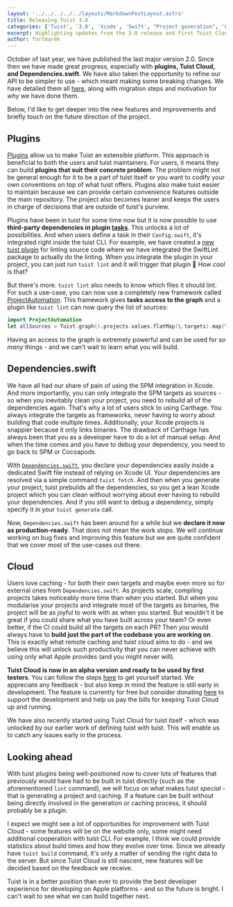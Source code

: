 ```yaml
---
layout: '../../../../../layouts/MarkdownPostLayout.astro'
title: Releasing Tuist 3.0
categories: ['Tuist', '3.0', 'Xcode', 'Swift', "Project generation", 'Cloud']
excerpt: Highlighting updates from the 3.0 release and first Tuist Cloud preview.
author: fortmarek
---
```


October of last year, we have published the last major version 2.0. Since then we have made great progress, especially with **plugins, Tuist Cloud, and Dependencies.swift**. We have also taken the opportunity to refine our API to be simpler to use - which meant making some breaking changes. We have detailed them all [here](https://github.com/tuist/tuist/releases/tag/3.0.0), along with migration steps and motivation for _why_ we have done them.

Below, I'd like to get deeper into the new features and improvements and briefly touch on the future direction of the project.

## Plugins

[Plugins](https://docs.tuist.io/plugins/using-plugins/) allow us to make Tuist an extensible platform. This approach is beneficial to both the users and tuist maintainers. For users, it means they can build **plugins that suit their concrete problem**. The problem might not be general enough for it to be a part of tuist itself or you want to codify your own conventions on top of what tuist offers. Plugins also make tuist easier to maintain because we can provide certain convenience features outside the main repository. The project also becomes leaner and keeps the users in charge of decisions that are outside of tuist's purview.

Plugins have been in tuist for some time now but it is now possible to use **third-party dependencies in plugin [tasks](https://docs.tuist.io/plugins/creating-plugins/#tasks)**. This unlocks a lot of possibilities. And when users define a task in their `Config.swift`, it's integrated right inside the tuist CLI. For example, we have created a [new tuist plugin](https://github.com/tuist/tuist-plugin-lint) for linting source code where we have integrated the SwiftLint package to actually do the linting. When you integrate the plugin in your project, you can just run `tuist lint` and it will trigger that plugin 🤯  How _cool_ is that?

But there's more. `tuist lint` also needs to know which files it should lint. For such a use-case, you can now use a completely new framework called [ProjectAutomation](https://docs.tuist.io/guides/task/#projectautomation). This framework gives **tasks access to the graph** and a plugin like `tuist lint` can now query the list of sources:

```swift
import ProjectAutomation
let allSources = Tuist.graph().projects.values.flatMap(\.targets).map(\.sources)
```

Having an access to the graph is extremely powerful and can be used for _so many_ things - and we can't wait to learn what you will build.

## Dependencies.swift

We have all had our share of pain of using the SPM integration in Xcode. And more importantly, you can only integrate the SPM targets as sources - so when you inevitably clean your project, you need to _rebuild_ all of the dependencies again. That's why a lot of users stick to using Carthage. You always integrate the targets as frameworks, never having to worry about building that code multiple times. Additionally, your Xcode projects is snappier because it only links binaries. The drawback of Carthage has always been that you as a developer have to do a lot of manual setup. And when the time comes and you have to debug your dependency, you need to go back to SPM or Cocoapods.

With [`Dependencies.swift`](https://docs.tuist.io/manifests/dependencies/), you declare your dependencies easily inside a dedicated Swift file instead of relying on Xcode UI. Your dependencies are resolved via a simple command `tuist fetch`. And then when you generate your project, tuist prebuilds all the dependencies, so you get a lean Xcode project which you can clean without worrying about ever having to rebuild your dependencies. And if you still want to debug a dependency, simply specify it in your `tuist generate` call.

Now, `Dependencies.swift` has been around for a while but we **declare it now as production-ready**. That does not mean the work stops. We will continue working on bug fixes and improving this feature but we are quite confident that we cover most of the use-cases out there.

## Cloud

Users love caching - for both their own targets and maybe even more so for external ones from `Dependencies.swift`. As projects scale, compiling projects takes noticeably more time than when you started. But when you modularise your projects and integrate most of the targets as binaries, the project will be as joyful to work with as when you started. But wouldn't it be great if you could share what you have built across your team? Or even better, if the CI could build all the targets on each PR? Then you would always have to **build just the part of the codebase you are working on**. This is exactly what remote caching and tuist cloud aims to do - and we believe this will unlock such productivity that you can never achieve with using only what Apple provides (and you might never will).

**Tuist Cloud is now in an alpha version and ready to be used by first testers**. You can follow the steps [here](https://docs.tuist.io/cloud/get-started) to get yourself started. We appreciate any feedback - but also keep in mind the feature is still early in development. The feature is currently for free but consider donating [here](https://opencollective.com/tuistapp) to support the development and help us pay the bills for keeping Tuist Cloud up and running.

We have also recently started using Tuist Cloud for tuist itself - which was unlocked by our earlier work of defining tuist with tuist. This will enable us to catch any issues early in the process.

## Looking ahead

With tuist plugins being well-positioned now to cover lots of features that previously would have had to be built in tuist directly (such as the aforementioned `lint` command), we will focus on what makes tuist _special_ - that is generating a project and caching. If a feature can be built without being directly involved in the generation or caching process, it should probably be a plugin.

I expect we might see a lot of opportunities for improvement with Tuist Cloud - some features will be on the website only, some might need additional cooperation with tuist CLI. For example, I think we could provide statistics about build times and how they evolve over time. Since we already have `tuist build` command, it's only a matter of sending the right data to the server. But since Tuist Cloud is still nascent, new features will be decided based on the feedback we receive.

Tuist is in a better position than ever to provide the best developer experience for developing on Apple platforms - and so the future is bright. I can't wait to see what we can build together next. 
